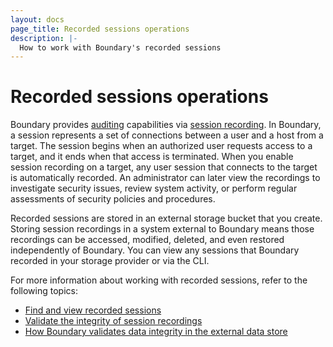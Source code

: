 ```yaml
---
layout: docs
page_title: Recorded sessions operations
description: |-
  How to work with Boundary's recorded sessions
---
```


# Recorded sessions operations

Boundary provides [auditing](/boundary/docs/concepts/auditing) capabilities via [session recording](/boundary/docs/configuration/session-recording).
In Boundary, a session represents a set of connections between a user and a host from a target.
The session begins when an authorized user requests access to a target, and it ends when that access is terminated.
When you enable session recording on a target, any user session that connects to the target is automatically recorded.
An administrator can later view the recordings to investigate security issues, review system activity, or perform regular assessments of security policies and procedures.

Recorded sessions are stored in an external storage bucket that you create.
Storing session recordings in a system external to Boundary means those recordings can be accessed, modified, deleted, and even restored independently of Boundary.
You can view any sessions that Boundary recorded in your storage provider or via the CLI.

For more information about working with recorded sessions, refer to the following topics:

- [Find and view recorded sessions](/boundary/docs/operations/session-recordings/manage-recorded-sessions)
- [Validate the integrity of session recordings](/boundary/docs/operations/session-recordings/validate-session-recordings)
- [How Boundary validates data integrity in the external data store](/boundary/docs/operations/session-recordings/validate-data-store)